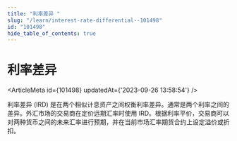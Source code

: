 ```yaml
---
title: "利率差异 "
slug: "/learn/interest-rate-differential--101498"
id: "101498"
hide_table_of_contents: true
---
```



# 利率差异 

<ArticleMeta id={101498} updatedAt={'2023-09-26 13:58:54'} />
<div className='border-solid border-b border-t-0 my-4 border-[var(--ifm-color-gray-300)]' />

利率差异 (IRD) 是在两个相似计息资产之间权衡利率差异。通常是两个利率之间的差异。外汇市场的交易商在定价远期汇率时使用 IRD。根据利率平价，交易商可以对两种货币之间的未来汇率进行预期，并在当前市场汇率期货合约上设定溢价或折扣。

